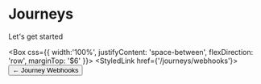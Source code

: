 
# Journeys

Let's get started

<Box css={{
    width:'100%',
    justifyContent: 'space-between',
    flexDirection: 'row',
    marginTop: '$6'
}}>
<StyledLink href={'/journeys/webhooks'}><Button color={ButtonColor.secondary} size={ButtonSize.large}> ← Journey Webhooks </Button></StyledLink>
</Box>


